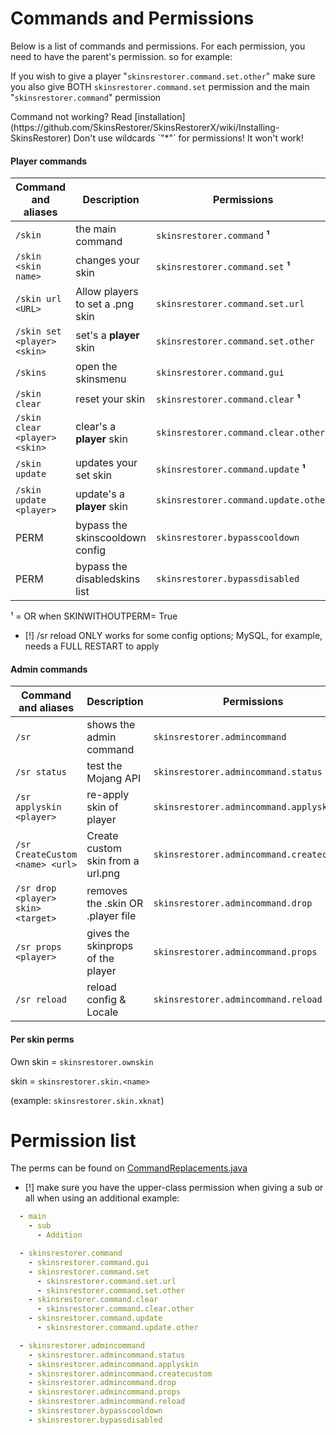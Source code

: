
# Commands and Permissions

Below is a list of commands and permissions. For each permission, you need to have the parent's permission. so for
example:

If you wish to give a player "`skinsrestorer.command.set.other`" make sure you also give
BOTH `skinsrestorer.command.set` permission and the main "`skinsrestorer.command`" permission

<Callout type="info" emoji="ℹ️">
    Command not working? Read
    [installation](https://github.com/SkinsRestorer/SkinsRestorerX/wiki/Installing-SkinsRestorer)
</Callout>

<Callout type="info" emoji="ℹ️">
    Don't use wildcards `"*"` for permissions! It won't work!
</Callout>

#### Player commands

| Command and aliases           | Description                      | Permissions                           |
|-------------------------------|----------------------------------|---------------------------------------|
| `/skin`                       | the main command                 | `skinsrestorer.command`  **¹**        |
| `/skin <skin name>`           | changes your skin                | `skinsrestorer.command.set`  **¹**    |
| `/skin url <URL>`             | Allow players to set a .png skin | `skinsrestorer.command.set.url`       |
| `/skin set <player> <skin>`   | set's a **player** skin          | `skinsrestorer.command.set.other`     |
| `/skins`                      | open the skinsmenu               | `skinsrestorer.command.gui`           |
| `/skin clear`                 | reset your skin                  | `skinsrestorer.command.clear`  **¹**  |
| `/skin clear <player> <skin>` | clear's a **player** skin        | `skinsrestorer.command.clear.other`   |
| `/skin update`                | updates your set skin            | `skinsrestorer.command.update`  **¹** |
| `/skin update <player>`       | update's a **player** skin       | `skinsrestorer.command.update.other`  |
| PERM                          | bypass the skinscooldown config  | `skinsrestorer.bypasscooldown`        |
| PERM                          | bypass the disabledskins list    | `skinsrestorer.bypassdisabled`        |

¹ = OR when SKINWITHOUTPERM= True

- [!] /sr reload ONLY works for some config options; MySQL, for example, needs a FULL RESTART to apply

#### Admin commands

| Command and aliases                | Description                       | Permissions                               |
|------------------------------------|-----------------------------------|-------------------------------------------|
| `/sr`                              | shows the admin command           | `skinsrestorer.admincommand`              |
| `/sr status`                       | test the Mojang API               | `skinsrestorer.admincommand.status`       |
| `/sr applyskin <player>`           | re-apply skin of player           | `skinsrestorer.admincommand.applyskin`    |
| `/sr CreateCustom <name> <url>`    | Create custom skin from a url.png | `skinsrestorer.admincommand.createcustom` |
| `/sr drop <player> skin> <target>` | removes the .skin OR .player file | `skinsrestorer.admincommand.drop`         |
| `/sr props <player>`               | gives the skinprops of the player | `skinsrestorer.admincommand.props`        |
| `/sr reload`                       | reload config & Locale            | `skinsrestorer.admincommand.reload`       |

#### Per skin perms

Own skin = `skinsrestorer.ownskin`

skin = `skinsrestorer.skin.<name>`

(example: `skinsrestorer.skin.xknat`)

# Permission list

The perms can be found
on [CommandReplacements.java](https://github.com/SkinsRestorer/SkinsRestorerX/blob/stable/shared/src/main/java/net/skinsrestorer/shared/utils/CommandReplacements.java)

- [!] make sure you have the upper-class permission when giving a sub or all when using an additional
example:

```yml
  - main
    - sub
      - Addition
```

```yml
  - skinsrestorer.command
    - skinsrestorer.command.gui
    - skinsrestorer.command.set
      - skinsrestorer.command.set.url
      - skinsrestorer.command.set.other
    - skinsrestorer.command.clear
      - skinsrestorer.command.clear.other
    - skinsrestorer.command.update
      - skinsrestorer.command.update.other
```

```yml
  - skinsrestorer.admincommand
    - skinsrestorer.admincommand.status
    - skinsrestorer.admincommand.applyskin
    - skinsrestorer.admincommand.createcustom
    - skinsrestorer.admincommand.drop
    - skinsrestorer.admincommand.props
    - skinsrestorer.admincommand.reload
    - skinsrestorer.bypasscooldown
    - skinsrestorer.bypassdisabled
```
